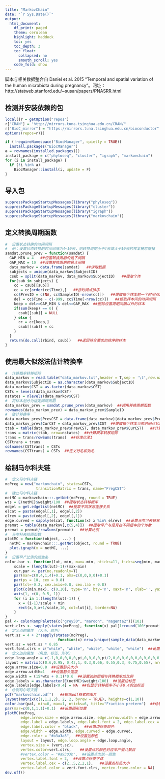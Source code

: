 ---
title: "MarkovChain"
date: "`r Sys.Date()`"
output:
  html_document:
    df_print: paged
    theme: cerulean
    highlight: haddock
    toc: yes
    toc_depth: 3
    toc_float:
      collapsed: no
      smooth_scroll: yes
    code_fold: show
---

脚本与相关数据整合自 Daniel et al. 2015 “Temporal and spatial variation of the human microbiota during pregnancy”。网址：http://statweb.stanford.edu/~susan/papers/PNASRR.html


## 检测并安装依赖的包

```{r check-packages}
local({r = getOption("repos")  
r["CRAN"] = "http://mirrors.tuna.tsinghua.edu.cn/CRAN/"   
r["BioC_mirror"] = "https://mirrors.tuna.tsinghua.edu.cn/bioconductor"
options(repos=r)}) 

if (!requireNamespace("BiocManager", quietly = TRUE))
  install.packages("BiocManager")
a = rownames(installed.packages())
install_package = c("phyloseq", "cluster", "igraph", "markovchain")
for (i in install_package) {
  if (!i %in% a)
    BiocManager::install(i, update = F)
}
```


## 导入包

```{r import-packages}
suppressPackageStartupMessages(library("phyloseq"))
suppressPackageStartupMessages(library("cluster"))
suppressPackageStartupMessages(library("igraph"))
suppressPackageStartupMessages(library("markovchain"))
```


## 定义转换周期函数

```{r function definition}
#  设置状态转换的时间间隔
#  例：设置状态转换的时间间隔为4~10天，则转换周期小于4天或大于10天的样本被忽略掉
samdat.prune_prev = function(samdat) {
  GAP_MIN = 4   ##设置转换周期的最下间隔
  GAP_MAX = 10  ##设置转换周期的最大间隔
  data_markov = data.frame(samdat)   ##读取数据
  subjects = unique(data_markov$SubjectID)
  csub = split(data_markov, data_markov$SubjectID)   ##提取个体
  for(sub in subjects) {
    cc = csub[[sub]]
    cc = cc[order(cc$Time),]   ##按时间点排序
    cc$PrevID = c(NA, cc$SampleID[-nrow(cc)])   ##提取每个样本前一个时间点ID
    del = cc$Time - c(-999, cc$Time[-nrow(cc)])   ##提取样本间的时间间隔
    keep = del>=GAP_MIN & del<=GAP_MAX  ##删除设置周期间隔以外的样本
    if(sum(keep) == 0) {
      csub[[sub]] = NULL
    } else {
      cc = cc[keep,]
      csub[[sub]] = cc
    }
  }
  return(do.call(rbind, csub))   ##返回符合要求的排序的样本
}
```


## 使用最大似然法估计转换率

```{r estimate transition rates}
#  计算概率转移矩阵
data_markov = read.table("data_markov.txt",header = T,sep = '\t',row.names = 1)  ##数据读取
data_markov$SubjectID = as.character(data_markov$SubjectID)  
data_markov$CST = as.factor(data_markov$CST)   
CSTs = levels(data_markov$CST)  
nstates = nlevels(data_markov$CST)
#  将样本划分为指定间隔周期
data_markov_prev = samdat.prune_prev(data_markov)  ##调用转换周期函数
rownames(data_markov_prev) = data_markov_prev$SampleID
#  估计转换率
data_markov_prev$PrevCST = data.frame(data_markov)[data_markov_prev$PrevID,"CST"]  ##提取每个样本前一个时间点的状态
data_markov_prev$CurCST = data_markov_prev$CST  ##提取每个样本当前时间点状态
ttab = table(data_markov_prev$PrevCST, data_markov_prev$CurCST)   ##计算不同状态间的转换频数
trans = matrix(ttab, nrow=nstates)  ##计算概率转移矩阵
trans = trans/rowSums(trans)  ##标准化至1
CSTtrans = trans
colnames(CSTtrans) = CSTs
rownames(CSTtrans) = CSTs  ##定义行名和列名
```


## 绘制马尔科夫链

```{r markov chain plot}
#  定义马尔科夫链
mcPreg = new("markovchain", states=CSTs,
              transitionMatrix = trans, name="PregCST")
#  建立马尔科夫链
netMC = markovchain:::.getNet(mcPreg, round = TRUE)
wts = E(netMC)$weight/100  ##提取状态转移概率
edgel = get.edgelist(netMC)  ##提取不同状态连接关系
elcat = paste(edgel[,1], edgel[,2])
elrev = paste(edgel[,2], edgel[,1])
edge.curved = sapply(elcat, function(x) x %in% elrev)  ##设置马尔可夫链弯曲状态（状态之间为单向转换则为直边）
premat = table(data_markov[,c(5,4)])  ##提取早产与足月在不同组中的个体数
premat = premat/rowSums(premat)   ##计算比例
#  马尔科夫绘图函数
plotMC = function(object, ...) {
  netMC = markovchain:::.getNet(object, round = TRUE)
  plot.igraph(x = netMC, ...)  
}
#  设置早产比例的颜色条
color.bar <- function(lut, min, max=-min, nticks=11, ticks=seq(min, max, len=nticks), title=NULL) {
    scale = (length(lut)-1)/(max-min)
    cur.par <- par(no.readonly=T)
    par(mar=c(0,4,1,4)+0.1, oma=c(0,0,0,0)+0.1)
    par(ps = 10, cex = 0.8)
    par(tcl=-0.2, cex.axis=0.8, cex.lab = 0.8)
    plot(c(min,max), c(0,10), type='n', bty='n', xaxt='n', xlab='', yaxt='n', ylab='', main=title)
    axis(1, c(0, 0.5, 1))
    for (i in 1:(length(lut)-1)) {
      x = (i-1)/scale + min
      rect(x,0,x+1/scale,10, col=lut[i], border=NA)
    }
}
pal <- colorRampPalette(c("grey50", "maroon", "magenta2"))(101)
vert.clrs <- sapply(states(mcPreg), function(x) pal[1+round(100*premat[x,"preterm"])])   ##定义颜色条
#  定义点的属性 （大小、颜色）
vert.sz = 4 + 2*sapply(states(mcPreg), 
                        function(x) nrow(unique(sample_data(data_markov)[sample_data(data_markov)$CST==x,"SubjectID"])))  ##设置点的大小与样本数成比例
vert.sz = vert.sz * 0.85 
vert.font.clrs = c("white", "white", "white", "white", "white")  ##设置点标签颜色
#  定义边的属性 （角度、标签、形状）
edge.loop.angle = c(-1,0,0,0,0,0,pi,0,0,0,0,pi/2,0,0,0,0,0,0,0,0,0,0,0)  ##设置边弯曲角度
layout = matrix(c(0.6,0.95, 0.43,1, 0.3,0.66, 0.55,0.3, 0.75,0.65), nrow=5, ncol=2, byrow=T)  ##根据坐标设置点的位置
edge.arrow.size=0.8  ##设置箭头大小
edge.arrow.width=1   ##设置箭头宽度
edge.width = (15*wts + 0.1)*0.6  ##设置边的粗细与转换概率成比例
edge.labels = as.character(E(netMC)$weight/100)  ##设置边标签
edge.labels[edge.labels<0.4] = NA  ##仅显示转移概率不小于0.4的边标签
#  绘制马尔可夫链
pdf("markovchain.pdf")   ##输出pdf格式的图片
layout(matrix(c(1,1,2,2), 2, 2, byrow = TRUE), heights=c(1,10))
color.bar(pal, min=0, max=1, nticks=6, title="Fraction preterm")  ##绘制颜色条
par(mar=c(0,1,1,1)+0.1)  ##设置图形位置
plotMC(mcPreg, 
       edge.arrow.size = edge.arrow.size, edge.arrow.width = edge.arrow.width,
       edge.label = edge.labels, edge.label.font = 2, edge.label.cex = 0.8, 
       edge.label.color = "black",  ##设置边标签颜色
       edge.width = edge.width, edge.curved = edge.curved, 
       edge.color = "#a3a3a3",  ##设置边颜色
       layout = layout, edge.loop.angle = edge.loop.angle,
       vertex.size = (vert.sz), 
       vertex.color=vert.clrs,    ##设置点的颜色对应早产婴儿数目
       #vertex.color = "#a9303b",  ##设置点为统一颜色
       vertex.label.font = 2,  ##设置点标签字体
       vertex.label.cex = c(2,.5,2,2,1),   ##设置点标签大小
       vertex.label.color = vert.font.clrs, vertex.frame.color = NA)
dev.off()
```

